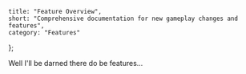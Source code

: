 	title: "Feature Overview",
	short: "Comprehensive documentation for new gameplay changes and features",
	category: "Features"
};

Well I'll be darned there do be features...
